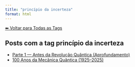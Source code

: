 ```yaml
---
title: "princípio da incerteza"
format: html
---
```


[⬅ Voltar para Todas as Tags](../tags.qmd)

## Posts com a tag **princípio da incerteza**

- [Parte 1 — Antes da Revolução Quântica (Aprofundamento)](/posts/fisica/parte-1-mecanica-quantica.html)
- [100 Anos da Mecânica Quântica (1925–2025)](/posts/fisica/100-anos-mecanica-quantica.html)
